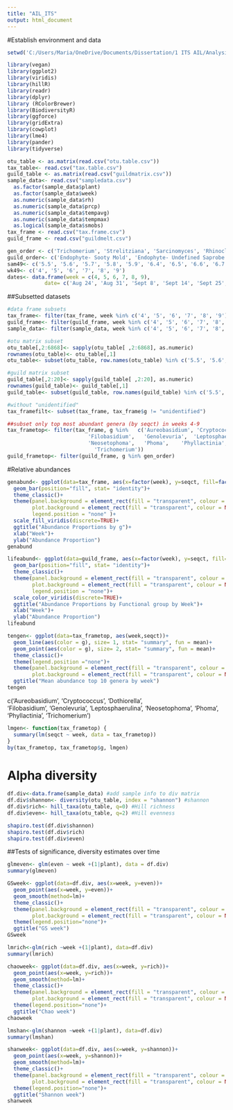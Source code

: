 ---
title: "AIL_ITS"
output: html_document
---
#Establish environment and data
```{r working directory}
setwd('C:/Users/Maria/OneDrive/Documents/Dissertation/1 ITS AIL/Analysis/R Code dev/R code pub')
```

```{r libraries, message=FALSE, warning=FALSE}
library(vegan)
library(ggplot2)
library(viridis)
library(hillR)
library(readr)
library(dplyr)
library (RColorBrewer)
library(BiodiversityR)
library(ggforce)
library(gridExtra)
library(cowplot)
library(lme4)
library(pander)
library(tidyverse)
```

```{r data import, message=FALSE, warning=FALSE}
otu_table <- as.matrix(read.csv("otu.table.csv"))
tax_table<- read.csv("tax.table.csv")
guild_table <- as.matrix(read.csv("guildmatrix.csv"))
sample_data<- read.csv("sampledata.csv")
  as.factor(sample_data$plant)
  as.factor(sample_data$week)
  as.numeric(sample_data$rh)
  as.numeric(sample_data$prcp)
  as.numeric(sample_data$tempavg)
  as.numeric(sample_data$tempmax)
  as.logical(sample_data$smobs)
tax_frame <- read.csv("tax.frame.csv")
guild_frame <- read.csv("guildmelt.csv")
```

```{r define vectors etc., message=FALSE, warning=FALSE}
gen_order <- c('Trichomerium', 'Strelitziana', 'Sarcinomyces', 'Rhinocladiella', 'Bradymyces', 'Diplodia', 'Dothiorella', 'Alternaria', 'Camarographium', 'Chaetosphaeronema', 'Coniothyrium', 'Curvularia', 'Didymella', 'Epicoccum',   'Leptosphaerulina', 'Lophiostoma', 'Neoascochyta', 'Neocucurbitaria', 'Neosetophoma', 'Neovaginatispora', 'Paraconiothyrium', 'Parapyrenochaeta',   'Phaeosphaeria', 'Phaeosphaeriopsis', 'Phoma', 'Pithomyces', 'Pleospora', 'Sclerostagonospora', 'Setophaeosphaeria', 'Sigarispora', 'Stagonospora',  'Stagonosporopsis', 'Arthrocatena', 'Cladosporium', 'Rachicladosporium', 'Aureobasidium', 'Dothiora', 'Hormonema', 'Leptospora', 'Pringsheimia', 'Sydowia', 'Capnobotryella', 'Cercospora', 'Devriesia', 'Mycosphaerella', 'Neodevriesia', 'Pseudoveronaea', 'Sphaerulina', 'Apiosporina', 'Phyllactinia', 'Articulospora', 'Calloria', 'Phialocephala', 'Phomopsis', 'Plectosphaerella', 'Seiridium', 'Phaeococcomyces', 'Tricellula', 'Taphrina', 'Crepidotus', 'Peniophora', 'Yuchengia', 'Filobasidium', 'Bullera', 'Bulleribasidium', 'Cryptococcus', 'Derxomyces', 'Dimennazyma', 'Dioszegia', 'Fonsecazyma', 'Genolevuria', 'Hannaella', 'Papiliotrema', 'Vishniacozyma', 'Kondoa', 'Buckleyzyma', 'Bannoa', 'Erythrobasidium', 'Symmetrospora', 'Puccinia', 'unidentified')
guild_order<- c('Endophyte- Sooty Mold', 'Endophyte- Undefined Saprobe', 'Litter Saprobe', 'Undefined Saprobe', 'Wood Saprobe', 'Wood Saprobe- Litter Saprobe- Plant Pathogen', 'Litter Saprobe- Animal Pathogen', 'Undefined Saprobe- Plant Pathogen', 'Wood Saprobe- Plant Pathogen', 'Undefined Saprobe- Plant Pathogen- Animal Pathogen',  'Animal Parasite', 'Mycoparasite', 'Plant Pathogen', 'Endophyte- Plant Pathogen- Lichen Parasite', 'Endophyte', 'Lichen', 'Endophyte- Undefined Saprobe- Plant Pathogen- Lichen Parasite', 'Endophyte- Wood Saprobe- Plant Pathogen', 'Endophyte- Wood Saprobe- Plant Pathogen- Fungal Parasite- Lichen Parasite') 
sam49<- c('5.5', '5.6', '5.7', '5.8', '5.9', '6.4', '6.5', '6.6', '6.7', '6.8', '6.9', '9.4', '9.6', '9.7', '9.9', '10.4', '10.5', '10.6', '10.7', '10.8', '11.4', '11.5', '11.6')
wk49<- c('4', '5', '6', '7', '8', '9')
dates<- data.frame(week = c(4, 5, 6, 7, 8, 9), 
            date= c('Aug 24', 'Aug 31', 'Sept 8', 'Sept 14', 'Sept 25','Oct 4'))
```


##Subsetted datasets
```{r subset data weeks 4-9, message=FALSE, warning=FALSE}
#data frame subsets
tax_frame<- filter(tax_frame, week %in% c('4', '5', '6', '7', '8', '9'))
guild_frame<- filter(guild_frame, week %in% c('4', '5', '6', '7', '8', '9'))
sample_data<- filter(sample_data, week %in% c('4', '5', '6', '7', '8', '9'))

#otu matrix subset
otu_table[,2:6868]<- sapply(otu_table[ ,2:6868], as.numeric)
rownames(otu_table)<- otu_table[,1]
otu_table<- subset(otu_table, row.names(otu_table) %in% c('5.5', '5.6', '5.7', '5.8', '5.9', '6.4', '6.5', '6.6', '6.7', '6.8', '6.9', '9.4', '9.6', '9.7', '9.9', '10.4', '10.5', '10.6', '10.7', '10.8', '11.4', '11.5', '11.6'))

#guild matrix subset
guild_table[,2:20]<- sapply(guild_table[ ,2:20], as.numeric)
rownames(guild_table)<- guild_table[,1]
guild_table<- subset(guild_table, row.names(guild_table) %in% c('5.5', '5.6', '5.7', '5.8', '5.9', '6.4', '6.5', '6.6', '6.7', '6.8', '6.9', '9.4', '9.6', '9.7', '9.9', '10.4', '10.5', '10.6', '10.7', '10.8', '11.4', '11.5', '11.6'))
```

```{r subset taxa, message=FALSE, warning=FALSE}
#without "unidentified"
tax_framefilt<- subset(tax_frame, tax_frame$g != "unidentified")

##subset only top most abundant genera (by seqct) in weeks 4-9
tax_frametop<- filter(tax_frame, g %in%   c('Aureobasidium', 'Cryptococcus',	'Dothiorella',	
                          'Filobasidium',	'Genolevuria',	'Leptosphaerulina',	
                          'Neosetophoma',	'Phoma',	'Phyllactinia',	
                            'Trichomerium'))
guild_frametop<- filter(guild_frame, g %in% gen_order)
```

#Relative abundances

```{r bar genera abund/week}
genabund<- ggplot(data=tax_frame, aes(x=factor(week), y=seqct, fill=factor(g, levels = gen_order)))+ 
  geom_bar(position="fill", stat= "identity")+
  theme_classic()+
  theme(panel.background = element_rect(fill = "transparent", colour = NA),  
        plot.background = element_rect(fill = "transparent", colour = NA),
        legend.position = "none" )+
  scale_fill_viridis(discrete=TRUE)+   
  ggtitle("Abundance Proportions by g")+
  xlab("Week")+
  ylab("Abundance Proportion")
genabund
```
```{r bar lifestyle abund/week}
lifeabund<- ggplot(data=guild_frame, aes(x=factor(week), y=seqct, fill=factor(func, levels = guild_order)))+ 
  geom_bar(position="fill", stat= "identity")+
  theme_classic()+
  theme(panel.background = element_rect(fill = "transparent", colour = NA),  
        plot.background = element_rect(fill = "transparent", colour = NA), 
        legend.position = "none")+
  scale_color_viridis(discrete=TRUE)+
  ggtitle("Abundance Proportions by Functional group by Week")+
  xlab("Week")+
  ylab("Abundance Proportion")
lifeabund
```

```{r line top 10 genera}
tengen<- ggplot(data=tax_frametop, aes(week,seqct))+
  geom_line(aes(color = g), size= 1, stat= "summary", fun = mean)+
  geom_point(aes(color = g), size= 2, stat= "summary", fun = mean)+
  theme_classic()+
  theme(legend.position ="none")+
  theme(panel.background = element_rect(fill = "transparent", colour = NA),  
        plot.background = element_rect(fill = "transparent", colour = NA))+
  ggtitle("Mean abundance top 10 genera by week")
tengen
```
  c('Aureobasidium', 'Cryptococcus',	'Dothiorella',	
                          'Filobasidium',	'Genolevuria',	'Leptosphaerulina',	
                          'Neosetophoma',	'Phoma',	'Phyllactinia',	
                            'Trichomerium')
```{r linear models by genera}
lmgen<- function(tax_frametop) {
  summary(lm(seqct ~ week, data = tax_frametop))
}
by(tax_frametop, tax_frametop$g, lmgen)

```

# Alpha diversity
```{r calculate diversity indices}
df.div<-data.frame(sample_data) #add sample info to div matrix
df.div$shannon<- diversity(otu_table, index = "shannon") #shannon
df.div$rich<- hill_taxa(otu_table, q=0) #Hill richness
df.div$even<- hill_taxa(otu_table, q=2) #Hill evenness
```

```{r tests of normality alpha div}
shapiro.test(df.div$shannon)
shapiro.test(df.div$rich)
shapiro.test(df.div$even)
```

##Tests of significance, diversity estimates over time
```{r GS linear model}
glmeven<- glm(even ~ week +(1|plant), data = df.div)
summary(glmeven)
```

```{r GS line over time}
GSweek<- ggplot(data=df.div, aes(x=week, y=even))+
  geom_point(aes(x=week, y=even))+
  geom_smooth(method=lm)+
  theme_classic()+
  theme(panel.background = element_rect(fill = "transparent", colour = NA),  
        plot.background = element_rect(fill = "transparent", colour = NA))+
  theme(legend.position="none")+
  ggtitle("GS week")
GSweek
```

```{r chao linear model }
lmrich<-glm(rich ~week +(1|plant), data=df.div)
summary(lmrich)
```

```{r Chao line over time}
chaoweek<- ggplot(data=df.div, aes(x=week, y=rich))+
  geom_point(aes(x=week, y=rich))+
  geom_smooth(method=lm)+
  theme_classic()+
  theme(panel.background = element_rect(fill = "transparent", colour = NA),  
        plot.background = element_rect(fill = "transparent", colour = NA))+
  theme(legend.position="none")+
  ggtitle("Chao week")
chaoweek
```

```{r shannon linear model }
lmshan<-glm(shannon ~week +(1|plant), data=df.div)
summary(lmshan)
```

```{r shannon line over time}
shanweek<- ggplot(data=df.div, aes(x=week, y=shannon))+
  geom_point(aes(x=week, y=shannon))+
  geom_smooth(method=lm)+
  theme_classic()+
  theme(panel.background = element_rect(fill = "transparent", colour = NA),  
        plot.background = element_rect(fill = "transparent", colour = NA))+
  theme(legend.position="none")+
  ggtitle("Shannon week")
shanweek
```

